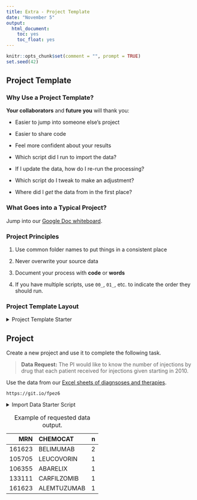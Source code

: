```yaml
---
title: Extra - Project Template
date: "November 5"
output:
  html_document:
    toc: yes
    toc_float: yes
---
```



```r
knitr::opts_chunk$set(comment = "", prompt = TRUE)
set.seed(42)
```

## Project Template

### Why Use a Project Template?

**Your collaborators** and **future you** will thank you:

- Easier to jump into someone else's project

- Easier to share code

- Feel more confident about your results

- Which script did I run to import the data?

- If I update the data, how do I re-run the processing?

- Which script do I tweak to make an adjustment?

- Where did I *get* the data from in the first place?


### What Goes into a Typical Project?

Jump into our [Google Doc whiteboard](https://docs.google.com/document/d/1WXVLBVE3J4EOWhc0m0S2uvTD8HyWiY4BP95OygBEs8Q/edit?usp=sharing).

### Project Principles

1. Use common folder names to put things in a consistent place

1. Never overwrite your source data

1. Document your process with **code** or **words**

1. If you have multiple scripts, use `00_`, `01_`, etc. to indicate the order they should run.

### Project Template Layout

<details><summary>Project Template Starter</summary>

- <i class="em em-open_file_folder"></i> New Project
  - <i class="em em-file_folder"></i> code
  - <i class="em em-open_file_folder"></i> data
    - <i class="em em-file_folder"></i> raw
    - <i class="em em-file_folder"></i> processed
  - <i class="em em-file_folder"></i> deliverable
  - <i class="em em-bookmark_tabs"></i> README.Rmd
    - Analyst and Requester
    - Data Request
    - Document external data sources
    - Document project process

</details>

## Project

Create a new project and use it to complete the following task.

> **Data Request:** The PI would like to know the number of injections by drug that each patient received for injections given starting in 2010.

Use the data from our [Excel sheets of diagnsoses and therapies](session_extra_03.html#data).

```
https://git.io/fpez6
```

<details><summary>Import Data Starter Script</summary>

```r
library(tidyverse)
library(readxl)
library(lubridate)

diagnoses <- read_excel(_____, sheet = "Diagnoses") %>% 
  mutate(`Birth Date` = mdy_hms(`Birth Date`))
  
therapies <- read_excel(_____, sheet = "Therapies")
```

</details>

|    MRN|CHEMOCAT    |  n|
|------:|:-----------|--:|
| 161623|BELIMUMAB   |  2|
| 105705|LEUCOVORIN  |  1|
| 106355|ABARELIX    |  1|
| 133111|CARFILZOMIB |  1|
| 161623|ALEMTUZUMAB |  1|

Table: Example of requested data output.
